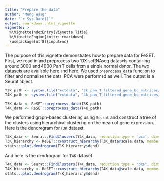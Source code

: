 ```yaml
---
title: "Prepare the data"
author: "Meng Wang"
date: "`r Sys.Date()`"
output: rmarkdown::html_vignette
vignette: >
  %\VignetteIndexEntry{Vignette Title}
  %\VignetteEngine{knitr::rmarkdown}
  \usepackage[utf8]{inputenc}
---
```


The purpose of this vignette demonstrates how to prepare data for ReSET. First, we read in and preprocess two 10X scRNAseq datasets containing around 3000 and 4000 Pan T cells from a single normal donor. The two datasets are available [here](https://support.10xgenomics.com/single-cell-gene-expression/datasets/2.1.0/t_3k) and [here](https://support.10xgenomics.com/single-cell-gene-expression/datasets/2.1.0/t_4k). We used `preprocess_data` function to filter and normalize the data. PCA were performed as well. The output is a Seurat object.

```r
T3K_path <- system.file("extdata", '3k_pan_T_filtered_gene_bc_matrices/GRCh38', package = 'ReSET', mustWork = T)
T4K_path <- system.file("extdata", "4k_pan_T_filtered_gene_bc_matrices/GRCh38", package = 'ReSET', mustWork = T)

T3K_data <- ReSET::preprocess_data(T3K_path)
T4K_data <- ReSET::preprocess_data(T4K_path)
```

We performed graph-based clustering using `Seurat` and construct a tree of the clusters using hierarchical clustering on the mean of gene expression. Here is the dendrogram for `T3K` dataset.

```r
T3K_data <- Seurat::FindClusters(T3K_data, reduction.type = "pca", dims.use = 1:12, resolution = 2, print.output = 0) # 12 clusters
T3K_hierarchy <- ReSET::construct_hierarchy(T3K_data@scale.data, membership = T3K_data@ident, mean)
stats:::plot.dendrogram(T3K_hierarchy$dend)
```

And here is the dendrogram for `T4K` dataset.

```r
T4K_data <- Seurat::FindClusters(T4K_data, reduction.type = "pca", dims.use = 1:12, resolution = 2, print.output = 0) # 13 clusters
T4K_hierarchy <- ReSET::construct_hierarchy(T4K_data@scale.data, membership = T4K_data@ident, mean)
stats:::plot.dendrogram(T4K_hierarchy$dend)
```